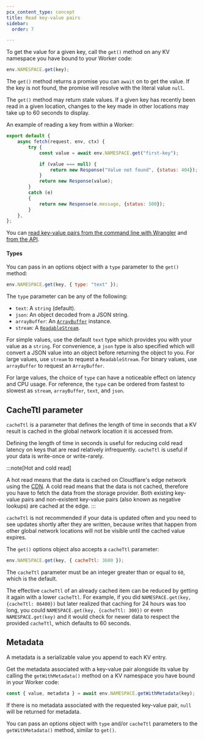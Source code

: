 ```yaml
---
pcx_content_type: concept
title: Read key-value pairs
sidebar:
  order: 7

---
```


To get the value for a given key, call the `get()` method on any KV namespace you have bound to your Worker code:

```js
env.NAMESPACE.get(key);
```

The `get()` method returns a promise you can `await` on to get the value. If the key is not found, the promise will resolve with the literal value `null`.

The `get()` method may return stale values. If a given key has recently been read in a given location, changes to the key made in other locations may take up to 60 seconds to display.

An example of reading a key from within a Worker:

```js
export default {
    async fetch(request, env, ctx) {
        try {
            const value = await env.NAMESPACE.get("first-key");

            if (value === null) {
                return new Response("Value not found", {status: 404});
            }
            return new Response(value);
        }
        catch (e)
        {
            return new Response(e.message, {status: 500});
        }
    },
};
```

You can [read key-value pairs from the command line with Wrangler](/kv/reference/kv-commands/#get) and [from the API](/api/operations/workers-kv-namespace-read-key-value-pair).

#### Types

You can pass in an options object with a `type` parameter to the `get()` method:

```js
env.NAMESPACE.get(key, { type: "text" });
```

The `type` parameter can be any of the following:

* `text`: A `string` (default).
* `json`: An object decoded from a JSON string.
* `arrayBuffer`: An [`ArrayBuffer`](https://developer.mozilla.org/en-US/docs/Web/JavaScript/Reference/Global_Objects/ArrayBuffer) instance.
* `stream`: A [`ReadableStream`](https://developer.mozilla.org/en-US/docs/Web/API/ReadableStream).

For simple values, use the default `text` type which provides you with your value as a `string`. For convenience, a `json` type is also specified which will convert a JSON value into an object before returning the object to you. For large values, use `stream` to request a `ReadableStream`. For binary values, use `arrayBuffer` to request an `ArrayBuffer`.

For large values, the choice of `type` can have a noticeable effect on latency and CPU usage. For reference, the `type` can be ordered from fastest to slowest as `stream`, `arrayBuffer`, `text`, and `json`.

## CacheTtl parameter

`cacheTtl` is a parameter that defines the length of time in seconds that a KV result is cached in the global network location it is accessed from.

Defining the length of time in seconds is useful for reducing cold read latency on keys that are read relatively infrequently. `cacheTtl` is useful if your data is write-once or write-rarely.

:::note[Hot and cold read]

A hot read means that the data is cached on Cloudflare's edge network using the [CDN](/cache/). A cold read means that the data is not cached, therefore you have to fetch the data from the storage provider. Both existing key-value pairs and non-existent key-value pairs (also known as negative lookups) are cached at the edge. 
:::

`cacheTtl` is not recommended if your data is updated often and you need to see updates shortly after they are written, because writes that happen from other global network locations will not be visible until the cached value expires.

The `get()` options object also accepts a `cacheTtl` parameter:

```js
env.NAMESPACE.get(key, { cacheTtl: 3600 });
```

The `cacheTtl` parameter must be an integer greater than or equal to `60`, which is the default.

The effective `cacheTtl` of an already cached item can be reduced by getting it again with a lower `cacheTtl`. For example, if you did `NAMESPACE.get(key, {cacheTtl: 86400})` but later realized that caching for 24 hours was too long, you could `NAMESPACE.get(key, {cacheTtl: 300})` or even `NAMESPACE.get(key)` and it would check for newer data to respect the provided `cacheTtl`, which defaults to 60 seconds.

## Metadata

A metadata is a serializable value you append to each KV entry.

Get the metadata associated with a key-value pair alongside its value by calling the `getWithMetadata()` method on a KV namespace you have bound in your Worker code:

```js
const { value, metadata } = await env.NAMESPACE.getWithMetadata(key);
```

If there is no metadata associated with the requested key-value pair, `null` will be returned for metadata.

You can pass an options object with `type` and/or `cacheTtl` parameters to the `getWithMetadata()` method, similar to `get()`.
